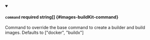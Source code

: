 
<details className="config-field" data-expandable="false" open>
<summary>

#### `command` <span class="config-field-required" data-required="false">required</span> <span class="config-field-type">string[]</span> <span class="config-field-default"></span> <span class="config-field-enum"></span> {#images-buildKit-command}

Command to override the base command to create a builder and build images. Defaults to ["docker", "buildx"]

</summary>



</details>
